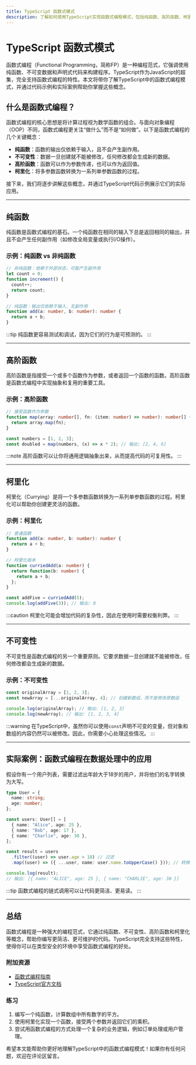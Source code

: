 ```yaml
---
title: TypeScript 函数式模式
description: 了解如何使用TypeScript实现函数式编程模式，包括纯函数、高阶函数、柯里化等核心概念，并通过实际案例展示其应用场景。
---
```


# TypeScript 函数式模式

函数式编程（Functional Programming，简称FP）是一种编程范式，它强调使用纯函数、不可变数据和声明式代码来构建程序。TypeScript作为JavaScript的超集，完全支持函数式编程的特性。本文将带你了解TypeScript中的函数式编程模式，并通过代码示例和实际案例帮助你掌握这些概念。

## 什么是函数式编程？

函数式编程的核心思想是将计算过程视为数学函数的组合。与面向对象编程（OOP）不同，函数式编程更关注“做什么”而不是“如何做”。以下是函数式编程的几个关键概念：

- **纯函数**：函数的输出仅依赖于输入，且不会产生副作用。
- **不可变性**：数据一旦创建就不能被修改，任何修改都会生成新的数据。
- **高阶函数**：函数可以作为参数传递，也可以作为返回值。
- **柯里化**：将多参数函数转换为一系列单参数函数的过程。

接下来，我们将逐步讲解这些概念，并通过TypeScript代码示例展示它们的实际应用。

---

## 纯函数

纯函数是函数式编程的基石。一个纯函数在相同的输入下总是返回相同的输出，并且不会产生任何副作用（如修改全局变量或执行I/O操作）。

### 示例：纯函数 vs 非纯函数

```typescript
// 非纯函数：依赖于外部状态，可能产生副作用
let count = 0;
function increment() {
  count++;
  return count;
}

// 纯函数：输出仅依赖于输入，无副作用
function add(a: number, b: number): number {
  return a + b;
}
```

:::tip
纯函数更容易测试和调试，因为它们的行为是可预测的。
:::

---

## 高阶函数

高阶函数是指接受一个或多个函数作为参数，或者返回一个函数的函数。高阶函数是函数式编程中实现抽象和复用的重要工具。

### 示例：高阶函数

```typescript
// 接受函数作为参数
function map(array: number[], fn: (item: number) => number): number[] {
  return array.map(fn);
}

const numbers = [1, 2, 3];
const doubled = map(numbers, (x) => x * 2); // 输出: [2, 4, 6]
```

:::note
高阶函数可以让你将通用逻辑抽象出来，从而提高代码的可复用性。
:::

---

## 柯里化

柯里化（Currying）是将一个多参数函数转换为一系列单参数函数的过程。柯里化可以帮助你创建更灵活的函数。

### 示例：柯里化

```typescript
// 普通函数
function add(a: number, b: number): number {
  return a + b;
}

// 柯里化版本
function curriedAdd(a: number) {
  return function(b: number) {
    return a + b;
  };
}

const addFive = curriedAdd(5);
console.log(addFive(3)); // 输出: 8
```

:::caution
柯里化可能会增加代码的复杂性，因此在使用时需要权衡利弊。
:::

---

## 不可变性

不可变性是函数式编程的另一个重要原则。它要求数据一旦创建就不能被修改，任何修改都会生成新的数据。

### 示例：不可变性

```typescript
const originalArray = [1, 2, 3];
const newArray = [...originalArray, 4]; // 创建新数组，而不是修改原数组

console.log(originalArray); // 输出: [1, 2, 3]
console.log(newArray); // 输出: [1, 2, 3, 4]
```

:::warning
在TypeScript中，虽然你可以使用`const`声明不可变的变量，但对象和数组的内容仍然可以被修改。因此，你需要小心处理这些情况。
:::

---

## 实际案例：函数式编程在数据处理中的应用

假设你有一个用户列表，需要过滤出年龄大于18岁的用户，并将他们的名字转换为大写。

```typescript
type User = {
  name: string;
  age: number;
};

const users: User[] = [
  { name: "Alice", age: 25 },
  { name: "Bob", age: 17 },
  { name: "Charlie", age: 30 },
];

const result = users
  .filter((user) => user.age > 18) // 过滤
  .map((user) => ({ ...user, name: user.name.toUpperCase() })); // 转换

console.log(result);
// 输出: [{ name: "ALICE", age: 25 }, { name: "CHARLIE", age: 30 }]
```

:::tip
函数式编程的链式调用可以让代码更简洁、更易读。
:::

---

## 总结

函数式编程是一种强大的编程范式，它通过纯函数、不可变性、高阶函数和柯里化等概念，帮助你编写更简洁、更可维护的代码。TypeScript完全支持这些特性，使得你可以在类型安全的环境中享受函数式编程的好处。

### 附加资源

- [函数式编程指南](https://github.com/getify/Functional-Light-JS)
- [TypeScript官方文档](https://www.typescriptlang.org/docs/)

### 练习

1. 编写一个纯函数，计算数组中所有数字的平方。
2. 使用柯里化实现一个函数，接受两个参数并返回它们的乘积。
3. 尝试用函数式编程的方式处理一个复杂的业务逻辑，例如订单处理或用户管理。

希望本文能帮助你更好地理解TypeScript中的函数式编程模式！如果你有任何问题，欢迎在评论区留言。